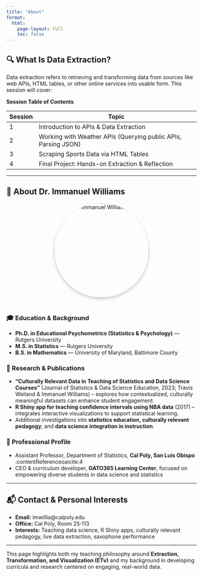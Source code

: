 ```yaml
---
title: "About"
format:
  html:
    page-layout: full
    toc: false
---
```


## 🔍 What Is Data Extraction?

Data extraction refers to retrieving and transforming data from sources like web APIs, HTML tables, or other online services into usable form. This session will cover:

**Session Table of Contents**
<table>
  <thead>
    <tr>
      <th>Session</th>
      <th>Topic</th>
    </tr>
  </thead>
  <tbody>
    <tr>
      <td>1</td>
      <td>Introduction to APIs &amp; Data Extraction</td>
    </tr>
    <tr>
      <td>2</td>
      <td>Working with Weather APIs (Querying public APIs, Parsing JSON)</td>
    </tr>
    <tr>
      <td>3</td>
      <td>Scraping Sports Data via HTML Tables</td>
    </tr>
    <tr>
      <td>4</td>
      <td>Final Project: Hands-on Extraction &amp; Reflection</td>
    </tr>
  </tbody>
</table>


---





## 👤 About Dr. Immanuel Williams


<!-- Centered Image -->
<div style="text-align: center;">
  <img src="images/GATO365-24.jpg" alt="Immanuel Williams" style="width: 250px; border-radius: 50%; box-shadow: 0 4px 8px rgba(0,0,0,0.2); margin-bottom: 20px;">
</div>

### 🎓 Education & Background  


- **Ph.D. in Educational Psychometrics (Statistics & Psychology)** — Rutgers University  
- **M.S. in Statistics** — Rutgers University  
- **B.S. in Mathematics** — University of Maryland, Baltimore County

### 🔬 Research & Publications  
- **“Culturally Relevant Data in Teaching of Statistics and Data Science Courses”** (Journal of Statistics & Data Science Education, 2023; Travis Weiland & Immanuel Williams) – explores how contextualized, culturally meaningful datasets can enhance student engagement. 
- **R Shiny app for teaching confidence intervals using NBA data** (2017) – integrates interactive visualizations to support statistical learning. 
- Additional investigations into **statistics education, culturally relevant pedagogy**, and **data science integration in instruction**. 

### 🏫 Professional Profile  
- Assistant Professor, Department of Statistics, **Cal Poly, San Luis Obispo** :contentReference[oaicite:4]{index=4}  
- CEO & curriculum developer, **GATO365 Learning Center**, focused on empowering diverse students in data science and statistics 

---

## 📬 Contact & Personal Interests

- **Email:** imwillia@calpoly.edu  
- **Office:** Cal Poly, Room 25‑113  
- **Interests:** Teaching data science, R Shiny apps, culturally relevant pedagogy, live data extraction, saxophone performance  

---

This page highlights both my teaching philosophy around **Extraction, Transformation, and Visualization (ETv)** and my background in developing curricula and research centered on engaging, real-world data.








